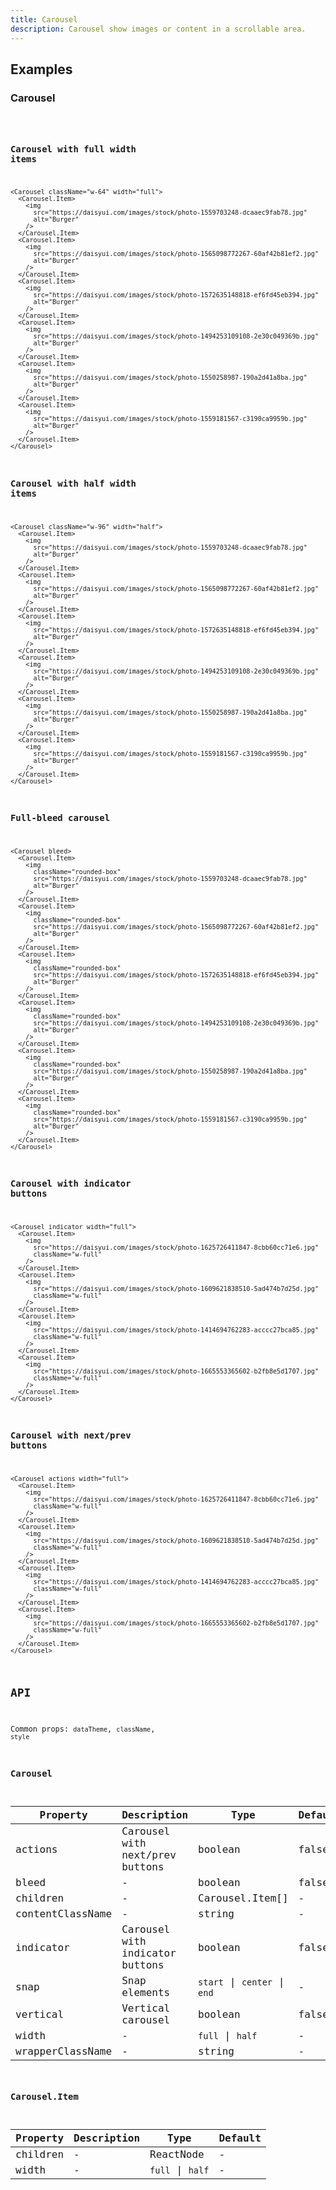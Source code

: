 ```yaml
---
title: Carousel
description: Carousel show images or content in a scrollable area.
---
```


## Examples

### Carousel

<code src="./demo/basic.tsx" />

### Carousel with full width items

```tsx live
<Carousel className="w-64" width="full">
  <Carousel.Item>
    <img
      src="https://daisyui.com/images/stock/photo-1559703248-dcaaec9fab78.jpg"
      alt="Burger"
    />
  </Carousel.Item>
  <Carousel.Item>
    <img
      src="https://daisyui.com/images/stock/photo-1565098772267-60af42b81ef2.jpg"
      alt="Burger"
    />
  </Carousel.Item>
  <Carousel.Item>
    <img
      src="https://daisyui.com/images/stock/photo-1572635148818-ef6fd45eb394.jpg"
      alt="Burger"
    />
  </Carousel.Item>
  <Carousel.Item>
    <img
      src="https://daisyui.com/images/stock/photo-1494253109108-2e30c049369b.jpg"
      alt="Burger"
    />
  </Carousel.Item>
  <Carousel.Item>
    <img
      src="https://daisyui.com/images/stock/photo-1550258987-190a2d41a8ba.jpg"
      alt="Burger"
    />
  </Carousel.Item>
  <Carousel.Item>
    <img
      src="https://daisyui.com/images/stock/photo-1559181567-c3190ca9959b.jpg"
      alt="Burger"
    />
  </Carousel.Item>
</Carousel>
```

### Carousel with half width items

```tsx live
<Carousel className="w-96" width="half">
  <Carousel.Item>
    <img
      src="https://daisyui.com/images/stock/photo-1559703248-dcaaec9fab78.jpg"
      alt="Burger"
    />
  </Carousel.Item>
  <Carousel.Item>
    <img
      src="https://daisyui.com/images/stock/photo-1565098772267-60af42b81ef2.jpg"
      alt="Burger"
    />
  </Carousel.Item>
  <Carousel.Item>
    <img
      src="https://daisyui.com/images/stock/photo-1572635148818-ef6fd45eb394.jpg"
      alt="Burger"
    />
  </Carousel.Item>
  <Carousel.Item>
    <img
      src="https://daisyui.com/images/stock/photo-1494253109108-2e30c049369b.jpg"
      alt="Burger"
    />
  </Carousel.Item>
  <Carousel.Item>
    <img
      src="https://daisyui.com/images/stock/photo-1550258987-190a2d41a8ba.jpg"
      alt="Burger"
    />
  </Carousel.Item>
  <Carousel.Item>
    <img
      src="https://daisyui.com/images/stock/photo-1559181567-c3190ca9959b.jpg"
      alt="Burger"
    />
  </Carousel.Item>
</Carousel>
```

### Full-bleed carousel

```tsx live
<Carousel bleed>
  <Carousel.Item>
    <img
      className="rounded-box"
      src="https://daisyui.com/images/stock/photo-1559703248-dcaaec9fab78.jpg"
      alt="Burger"
    />
  </Carousel.Item>
  <Carousel.Item>
    <img
      className="rounded-box"
      src="https://daisyui.com/images/stock/photo-1565098772267-60af42b81ef2.jpg"
      alt="Burger"
    />
  </Carousel.Item>
  <Carousel.Item>
    <img
      className="rounded-box"
      src="https://daisyui.com/images/stock/photo-1572635148818-ef6fd45eb394.jpg"
      alt="Burger"
    />
  </Carousel.Item>
  <Carousel.Item>
    <img
      className="rounded-box"
      src="https://daisyui.com/images/stock/photo-1494253109108-2e30c049369b.jpg"
      alt="Burger"
    />
  </Carousel.Item>
  <Carousel.Item>
    <img
      className="rounded-box"
      src="https://daisyui.com/images/stock/photo-1550258987-190a2d41a8ba.jpg"
      alt="Burger"
    />
  </Carousel.Item>
  <Carousel.Item>
    <img
      className="rounded-box"
      src="https://daisyui.com/images/stock/photo-1559181567-c3190ca9959b.jpg"
      alt="Burger"
    />
  </Carousel.Item>
</Carousel>
```

### Carousel with indicator buttons

```tsx live
<Carousel indicator width="full">
  <Carousel.Item>
    <img
      src="https://daisyui.com/images/stock/photo-1625726411847-8cbb60cc71e6.jpg"
      className="w-full"
    />
  </Carousel.Item>
  <Carousel.Item>
    <img
      src="https://daisyui.com/images/stock/photo-1609621838510-5ad474b7d25d.jpg"
      className="w-full"
    />
  </Carousel.Item>
  <Carousel.Item>
    <img
      src="https://daisyui.com/images/stock/photo-1414694762283-acccc27bca85.jpg"
      className="w-full"
    />
  </Carousel.Item>
  <Carousel.Item>
    <img
      src="https://daisyui.com/images/stock/photo-1665553365602-b2fb8e5d1707.jpg"
      className="w-full"
    />
  </Carousel.Item>
</Carousel>
```

### Carousel with next/prev buttons

```tsx live
<Carousel actions width="full">
  <Carousel.Item>
    <img
      src="https://daisyui.com/images/stock/photo-1625726411847-8cbb60cc71e6.jpg"
      className="w-full"
    />
  </Carousel.Item>
  <Carousel.Item>
    <img
      src="https://daisyui.com/images/stock/photo-1609621838510-5ad474b7d25d.jpg"
      className="w-full"
    />
  </Carousel.Item>
  <Carousel.Item>
    <img
      src="https://daisyui.com/images/stock/photo-1414694762283-acccc27bca85.jpg"
      className="w-full"
    />
  </Carousel.Item>
  <Carousel.Item>
    <img
      src="https://daisyui.com/images/stock/photo-1665553365602-b2fb8e5d1707.jpg"
      className="w-full"
    />
  </Carousel.Item>
</Carousel>
```

## API

Common props: `dataTheme`, `className`, `style`

### Carousel

| Property | Description | Type | Default |
| --- | --- | --- | --- |
| actions | Carousel with next/prev buttons | boolean | false |
| bleed | - | boolean | false |
| children | - | Carousel.Item[] | - |
| contentClassName | - | string | - |
| indicator | Carousel with indicator buttons | boolean | false |
| snap | Snap elements | `start` \| `center` \| `end` | - |
| vertical | Vertical carousel | boolean | false |
| width | - | `full` \| `half` | - |
| wrapperClassName | - | string | - |

### Carousel.Item

| Property | Description | Type             | Default |
| -------- | ----------- | ---------------- | ------- |
| children | -           | ReactNode        | -       |
| width    | -           | `full` \| `half` | -       |
